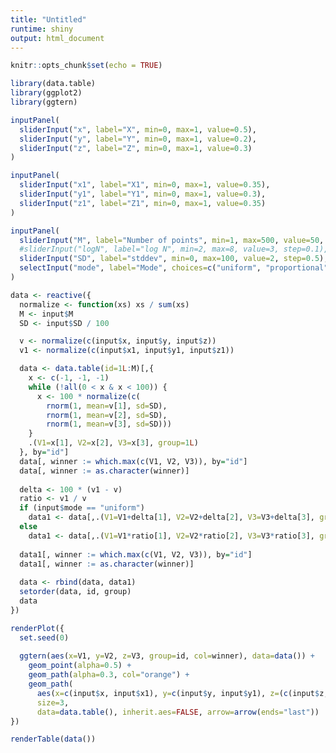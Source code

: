 ```yaml
---
title: "Untitled"
runtime: shiny
output: html_document
---
```


```r
knitr::opts_chunk$set(echo = TRUE)

library(data.table)
library(ggplot2)
library(ggtern)
```

```r

inputPanel(
  sliderInput("x", label="X", min=0, max=1, value=0.5),
  sliderInput("y", label="Y", min=0, max=1, value=0.2),
  sliderInput("z", label="Z", min=0, max=1, value=0.3)
)

inputPanel(
  sliderInput("x1", label="X1", min=0, max=1, value=0.35),
  sliderInput("y1", label="Y1", min=0, max=1, value=0.3),
  sliderInput("z1", label="Z1", min=0, max=1, value=0.35)
)

inputPanel(
  sliderInput("M", label="Number of points", min=1, max=500, value=50, step=1),
  #sliderInput("logN", label="log N", min=2, max=8, value=3, step=0.1),
  sliderInput("SD", label="stddev", min=0, max=100, value=2, step=0.5),
  selectInput("mode", label="Mode", choices=c("uniform", "proportional"), selected="uniform")
)

data <- reactive({
  normalize <- function(xs) xs / sum(xs)
  M <- input$M
  SD <- input$SD / 100

  v <- normalize(c(input$x, input$y, input$z))
  v1 <- normalize(c(input$x1, input$y1, input$z1))

  data <- data.table(id=1L:M)[,{
    x <- c(-1, -1, -1)
    while (!all(0 < x & x < 100)) {
      x <- 100 * normalize(c(
        rnorm(1, mean=v[1], sd=SD),
        rnorm(1, mean=v[2], sd=SD),
        rnorm(1, mean=v[3], sd=SD)))
    }
    .(V1=x[1], V2=x[2], V3=x[3], group=1L)
  }, by="id"]
  data[, winner := which.max(c(V1, V2, V3)), by="id"]
  data[, winner := as.character(winner)]
  
  delta <- 100 * (v1 - v)
  ratio <- v1 / v
  if (input$mode == "uniform")
    data1 <- data[,.(V1=V1+delta[1], V2=V2+delta[2], V3=V3+delta[3], group=2L), by="id"]
  else
    data1 <- data[,.(V1=V1*ratio[1], V2=V2*ratio[2], V3=V3*ratio[3], group=2L), by="id"]
  
  data1[, winner := which.max(c(V1, V2, V3)), by="id"]
  data1[, winner := as.character(winner)]
  
  data <- rbind(data, data1)
  setorder(data, id, group)
  data
})

renderPlot({
  set.seed(0)
    
  ggtern(aes(x=V1, y=V2, z=V3, group=id, col=winner), data=data()) +
    geom_point(alpha=0.5) +
    geom_path(alpha=0.3, col="orange") +
    geom_path(
      aes(x=c(input$x, input$x1), y=c(input$y, input$y1), z=(c(input$z, input$z1))),
      size=3,
      data=data.table(), inherit.aes=FALSE, arrow=arrow(ends="last"))
})

renderTable(data())
```

